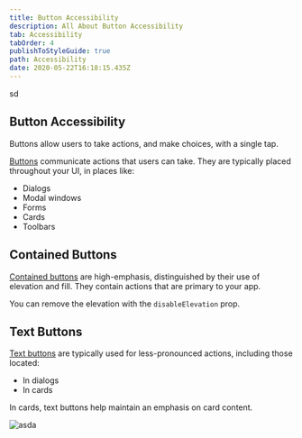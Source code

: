 ```yaml
---
title: Button Accessibility
description: All About Button Accessibility
tab: Accessibility
tabOrder: 4
publishToStyleGuide: true
path: Accessibility
date: 2020-05-22T16:18:15.435Z
---
```

<CallToAction url="sdsdsds" align="center" bgColor="rebeccapurple">sd</CallToAction>

## Button Accessibility

Buttons allow users to take actions, and make choices, with a single tap.

[Buttons](https://material.io/design/components/buttons.html) communicate actions that users can take. They are typically placed throughout your UI, in places like:

* Dialogs
* Modal windows
* Forms
* Cards
* Toolbars

## Contained Buttons

[Contained buttons](https://material.io/design/components/buttons.html#contained-button) are high-emphasis, distinguished by their use of elevation and fill. They contain actions that are primary to your app.

You can remove the elevation with the `disableElevation` prop.

## Text Buttons

[Text buttons](https://material.io/design/components/buttons.html#text-button) are typically used for less-pronounced actions, including those located:

* In dialogs
* In cards

In cards, text buttons help maintain an emphasis on card content.

![asda](/assets/high_resolution_wallpaper_background_id_77700200424.jpg "asddds")